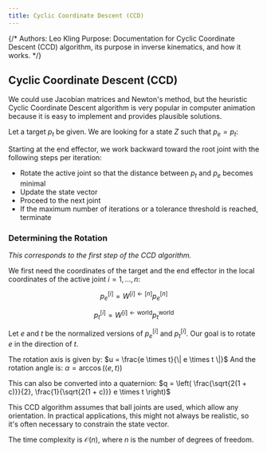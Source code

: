 ```yaml
---
title: Cyclic Coordinate Descent (CCD)
---
```


{/*
Authors: Leo Kling
Purpose: Documentation for Cyclic Coordinate Descent (CCD) algorithm, its purpose in inverse kinematics, and how it works.
*/}

## Cyclic Coordinate Descent (CCD)

We could use Jacobian matrices and Newton's method, but the heuristic Cyclic Coordinate Descent algorithm is very popular in computer animation because it is easy to implement and provides plausible solutions.

Let a target $p_t$ be given. We are looking for a state $Z$ such that $p_e = p_t$:

Starting at the end effector, we work backward toward the root joint with the following steps per iteration:

* Rotate the active joint so that the distance between $p_t$ and $p_e$ becomes minimal
* Update the state vector
* Proceed to the next joint
* If the maximum number of iterations or a tolerance threshold is reached, terminate

### Determining the Rotation

*This corresponds to the first step of the CCD algorithm.*

We first need the coordinates of the target and the end effector in the local coordinates of the active joint $i = 1, \dots, n$:

$$
p_e^{[i]} = W^{[i] \leftarrow [n]} p_e^{[n]}
$$

$$
p_t^{[i]} = W^{[i] \leftarrow \text{world}} p_t^{\text{world}}
$$

Let $e$ and $t$ be the normalized versions of $p_e^{[i]}$ and $p_t^{[i]}$. Our goal is to rotate $e$ in the direction of $t$.

The rotation axis is given by:
$u = \frac{e \times t}{\| e \times t \|}$
And the rotation angle is:
$\alpha = \arccos(\langle e, t \rangle)$

This can also be converted into a quaternion:
$q = \left( \frac{\sqrt{2(1 + c)}}{2}, \frac{1}{\sqrt{2(1 + c)}} e \times t \right)$

This CCD algorithm assumes that ball joints are used, which allow any orientation. In practical applications, this might not always be realistic, so it's often necessary to constrain the state vector.

The time complexity is $\mathcal{O}(n)$, where $n$ is the number of degrees of freedom.
